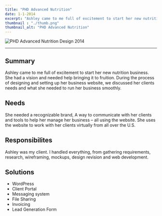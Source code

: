 ```yaml
---
title: "PHD Advanced Nutrition"
date: 1-1-2014
excerpt: "Ashley came to me full of excitement to start her new nutrition business. She had a vision and needed help bringing it to fruition."
thumbnail : "./thumb.png"
thumbnail_alt: "PHD Advanced Nutrition"
---
```


<section className={portfolioStyles.portfolioImage}>
<img src={phdImage} alt="PHD Advanced Nutrition Design 2014"/>
</section>

***

## Summary
Ashley came to me full of excitement to start her new nutrition business. She had a vision and needed help bringing it to fruition. During the process of designing and setting up her business website, we discussed her clients needs and what she needed to run her business smoothly.

## Needs
She needed a recognizable brand, A way to communicate with her clients and tools to help her manage her business – all using the website. She uses the website to work with her clients virtually from all over the U.S.

## Responsibilites
Ashley was my client. I handled everything, from gathering requirements, research, wireframing, mockups, design revision and web development.

## Solutions
* WordPress
* Client Portal
* Messaging system
* File Sharing
* Invoicing
* Lead Generation Form
